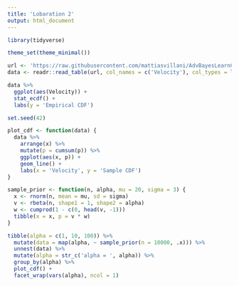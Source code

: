```yaml
---
title: 'Lobaration 2'
output: html_document
---
```


```r
library(tidyverse)

theme_set(theme_minimal())
```

```r
url <- 'https://raw.githubusercontent.com/mattiasvillani/AdvBayesLearnCourse/master/Labs/GalaxyData.dat'
data <- readr::read_table(url, col_names = c('Velocity'), col_types = list(Velocity = 'd'))
```

```r
data %>%
  ggplot(aes(Velocity)) +
  stat_ecdf() +
  labs(y = 'Empirical CDF')
```

```r
set.seed(42)

plot_cdf <- function(data) {
  data %>%
    arrange(x) %>%
    mutate(p = cumsum(p)) %>%
    ggplot(aes(x, p)) +
    geom_line() +
    labs(x = 'Velocity', y = 'Sample CDF')
}

sample_prior <- function(n, alpha, mu = 20, sigma = 3) {
  x <- rnorm(n, mean = mu, sd = sigma)
  v <- rbeta(n, shape1 = 1, shape2 = alpha)
  w <- cumprod(1 - c(0, head(v, -1)))
  tibble(x = x, p = v * w)
}

tibble(alpha = c(1, 10, 100)) %>%
  mutate(data = map(alpha, ~ sample_prior(n = 10000, .x))) %>%
  unnest(data) %>%
  mutate(alpha = str_c('alpha = ', alpha)) %>%
  group_by(alpha) %>%
  plot_cdf() +
  facet_wrap(vars(alpha), ncol = 1)
```

